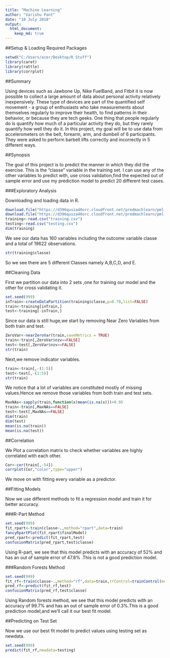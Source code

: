 ---
title: "Machine Learning"
author: "Varishu Pant"
date: "10 July 2018"
output: 
  html_document:
    keep_md: true
---

##Setup & Loading Required Packages

```{r}
setwd("C:/Users/acer/Desktop/R Stuff")
library(caret)
library(rattle)
library(corrplot)
```

##Summary

Using devices such as Jawbone Up, Nike FuelBand, and Fitbit it is now possible to collect a large amount of data about personal activity relatively inexpensively. These type of devices are part of the quantified self movement - a group of enthusiasts who take measurements about themselves regularly to improve their health, to find patterns in their behavior, or because they are tech geeks. One thing that people regularly do is quantify how much of a particular activity they do, but they rarely quantify how well they do it. In this project, my goal will be to use data from accelerometers on the belt, forearm, arm, and dumbell of 6 participants. They were asked to perform barbell lifts correctly and incorrectly in 5 different ways.

##Synopsis

The goal of this project is to predict the manner in which they did the exercise. This is the "classe" variable in the training set. I can use any of the other variables to predict with, use cross validation,find the expected out of sample error and use my prediction model to predict 20 different test cases.

###Exploratory Analysis

Downloading and loading data in R.
```{r}
download.file("https://d396qusza40orc.cloudfront.net/predmachlearn/pml-training.csv","training.csv")
download.file("https://d396qusza40orc.cloudfront.net/predmachlearn/pml-testing.csv","testing.csv")
training<-read.csv("training.csv")
testing<-read.csv("testing.csv")
dim(training)
```
We see our data has 160 variables including the outcome variable classe and a total of 19622 observations.

```{r}
str(training$classe)
```
So we see there are 5 different Classes namely A,B,C,D, and E.

##Cleaning Data

First we partition our data into 2 sets ,one for training our model and the other for cross validating it.

```{r}
set.seed(999)
inTrain<-createDataPartition(training$classe,p=0.70,list=FALSE)
train<-training[inTrain,]
test<-training[-inTrain,]
```

Since our data is still huge,we start by removing Near Zero Variables from both train and test.

```{r}
ZeroVar<-nearZeroVar(train,saveMetrics = TRUE)
train<-train[,ZeroVar$nzv==FALSE]
test<-test[,ZeroVar$nzv==FALSE]
str(train)
```

Next,we remove indicator variables.

```{r}
train<-train[,-(1:5)]
test<-test[,-(1:5)]
str(train)
```

We notice that a lot of variables are constituted mostly of missing values.Hence we remove those variables from both train and test sets.

```{r}
MaxNAs<-sapply(train,function(x)mean(is.na(x)))>0.95
train<-train[,MaxNAs==FALSE]
test<-test[,MaxNAs==FALSE]
dim(train)
dim(test)
mean(is.na(train))
mean(is.na(test))
```

##Correlation

We Plot a correlation matrix to check whether variables are highly correlated with each other.
```{r}
Cor<-cor(train[,-54])
corrplot(Cor,"color",type="upper")
```
We move on with fitting every variable as a predictor.

##Fitting Models

Now we use different methods to fit a regression model and train it for better accuracy.

###R-Part Method

```{r}
set.seed(999)
fit_rpart<-train(classe~.,method="rpart",data=train)
fancyRpartPlot(fit_rpart$finalModel)
pred_rpart<-predict(fit_rpart,test)
confusionMatrix(pred_rpart,test$classe)
```
Using R-part, we see that this model predicts with an accuracy of 52% and has an out of sample error of 47.8% .This is not a good prediction model.

###Random Forests Method

```{r}
set.seed(999)
fit_rf<-train(classe~.,method="rf",data=train,trControl=trainControl(method="cv",number=3,verboseIter=FALSE))
pred_rf<-predict(fit_rf,test)
confusionMatrix(pred_rf,test$classe)
```
Using Random forests method, we see that this model predicts with an accuracy of 99.7% and has an out of sample error of 0.3%.This is a good prediction model,and we'll call it our best fit model.

##Predicting on Test Set

Now we use our best fit model to predict values using testing set as newdata.

```{r}
set.seed(999)
predict(fit_rf,newdata=testing)

```
